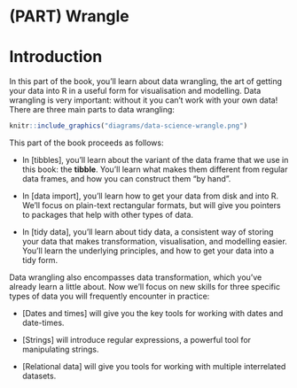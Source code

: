 # (PART) Wrangle {-}

# Introduction {#wrangle-intro}

In this part of the book, you'll learn about data wrangling, the art of getting your data into R in a useful form for visualisation and modelling. Data wrangling is very important: without it you can't work with your own data! There are three main parts to data wrangling:

```r
knitr::include_graphics("diagrams/data-science-wrangle.png")
```

This part of the book proceeds as follows:

*   In [tibbles], you'll learn about the variant of the data frame that we use
    in this book: the __tibble__.  You'll learn what makes them different
    from regular data frames, and how you can construct them "by hand".

*   In [data import], you'll learn how to get your data from disk and into R.
    We'll focus on plain-text rectangular formats, but will give you pointers 
    to packages that help with other types of data.

*   In [tidy data], you'll learn about tidy data, a consistent way of storing
    your data that makes transformation, visualisation, and modelling easier.
    You'll learn the underlying principles, and how to get your data into a 
    tidy form.

Data wrangling also encompasses data transformation, which you've already learn a little about. Now we'll focus on new skills for three specific types of data you will frequently encounter in practice:

*   [Dates and times] will give you the key tools for working with 
    dates and date-times.
    
*   [Strings] will introduce regular expressions, a powerful tool for
    manipulating strings.
    
*   [Relational data] will give you tools for working with multiple
    interrelated datasets.
